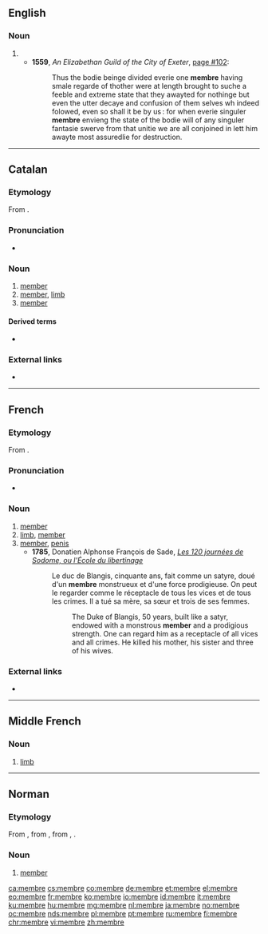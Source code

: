 {{also|membré}}
==English==

===Noun===
{{en-noun}}

# {{obsolete form of|member|lang=en}}
#* '''1559''', ''An Elizabethan Guild of the City of Exeter'', [http://books.google.com/books?id=z5m7AAAAIAAJ&hl=en&pg=PA102 page #102]:
#*: Thus the bodie beinge divided everie one '''membre''' having smale regarde of thother were at length brought to suche a feeble and extreme state that they awayted for nothinge but even the utter decaye and confusion of them selves wh indeed folowed, even so shall it be by us : for when everie singuler '''membre''' envieng the state of the bodie will of any singuler fantasie swerve from that unitie we are all conjoined in lett him awayte most assuredlie for destruction.

----

==Catalan==

===Etymology===
From {{etyl|la|ca}} {{m|la|membrum}}.

===Pronunciation===
* {{ca-IPA|é}}

===Noun===
{{ca-noun|m}}

# [[member]] {{gloss|one who belongs to a group}}
# [[member]], [[limb]]
# [[member]] {{gloss|penis}}

====Derived terms====
* {{l|ca|membre viril}}

===External links===
* {{R:IEC2}}

----

==French==

===Etymology===
From {{etyl|la|fr}} {{m|la|membrum}}.

===Pronunciation===
* {{audio|Fr-membre.ogg|audio|lang=fr}}

===Noun===
{{fr-noun|m}}

# [[member]] {{gloss|of a group or organization}}
# [[limb]], [[member]]
# [[member]], [[penis]]
#* '''1785''', Donatien Alphonse François de Sade, ''[[s:fr:Les Cent Vingt Journées de Sodome - III|Les 120 journées de Sodome, ou l'École du libertinage]]''
#*: Le duc de Blangis, cinquante ans, fait comme un satyre, doué d'un '''membre''' monstrueux et d'une force prodigieuse. On peut le regarder comme le réceptacle de tous les vices et de tous les crimes. Il a tué sa mère, sa sœur et trois de ses femmes.
#*:: The Duke of Blangis, 50 years, built like a satyr, endowed with a monstrous '''member''' and a prodigious strength. One can regard him as a receptacle of all vices and all crimes. He killed his mother, his sister and three of his wives.

===External links===
* {{R:TLFi}}

----

==Middle French==

===Noun===
{{frm-noun|m}}

# [[limb]] {{qualifier|arm or leg}}

----

==Norman==

===Etymology===
From {{etyl|fro|nrf}} {{m|fro|membre}}, from {{etyl|la|nrf}} {{m|la|membrum||limb, body part}}, from {{etyl|ine-pro|nrf}} {{m|ine-pro|*memso-}}, {{m|ine-pro|*mems-ro||flesh}}.

===Noun===
{{nrf-noun|m}}

# {{lb|nrf|Jersey}} [[member]]

[[ca:membre]]
[[cs:membre]]
[[co:membre]]
[[de:membre]]
[[et:membre]]
[[el:membre]]
[[eo:membre]]
[[fr:membre]]
[[ko:membre]]
[[io:membre]]
[[id:membre]]
[[it:membre]]
[[ku:membre]]
[[hu:membre]]
[[mg:membre]]
[[nl:membre]]
[[ja:membre]]
[[no:membre]]
[[oc:membre]]
[[nds:membre]]
[[pl:membre]]
[[pt:membre]]
[[ru:membre]]
[[fi:membre]]
[[chr:membre]]
[[vi:membre]]
[[zh:membre]]